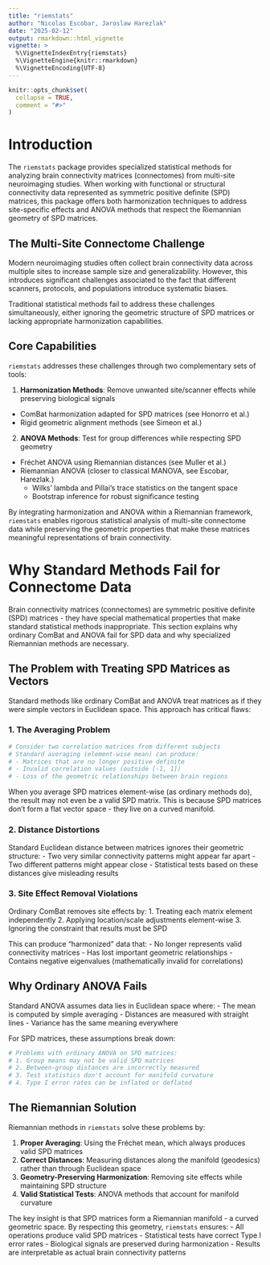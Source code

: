 ```yaml
---
title: "riemstats"
author: "Nicolas Escobar, Jaroslaw Harezlak"
date: "2025-02-12"
output: rmarkdown::html_vignette
vignette: >
  %\VignetteIndexEntry{riemstats}
  %\VignetteEngine{knitr::rmarkdown}
  %\VignetteEncoding{UTF-8}
---
```


```r
knitr::opts_chunk$set(
  collapse = TRUE,
  comment = "#>"
)
```

# Introduction

The `riemstats` package provides specialized statistical methods for analyzing brain connectivity matrices (connectomes) from multi-site neuroimaging studies. When working with functional or structural connectivity data represented as symmetric positive definite (SPD) matrices, this package offers both harmonization techniques to address site-specific effects and ANOVA methods that respect the Riemannian geometry of SPD matrices.

## The Multi-Site Connectome Challenge

Modern neuroimaging studies often collect brain connectivity data across multiple sites to increase sample size and generalizability. However, this introduces significant challenges associated to the fact that different scanners, protocols, and populations introduce systematic biases.

Traditional statistical methods fail to address these challenges simultaneously, either ignoring the geometric structure of SPD matrices or lacking appropriate harmonization capabilities.

## Core Capabilities

`riemstats` addresses these challenges through two complementary sets of tools:

1. **Harmonization Methods**: Remove unwanted site/scanner effects while preserving biological signals
  - ComBat harmonization adapted for SPD matrices (see Honorro et al.)
  - Rigid geometric alignment methods (see Simeon et al.)

2. **ANOVA Methods**: Test for group differences while respecting SPD geometry
  - Fréchet ANOVA using Riemannian distances (see Muller et al.)
  - Riemannian ANOVA (closer to classical MANOVA, see Escobar, Harezlak.)
    - Wilks' lambda and Pillai's trace statistics on the tangent space  
    - Bootstrap inference for robust significance testing

By integrating harmonization and ANOVA within a Riemannian framework, `riemstats` enables rigorous statistical analysis of multi-site connectome data while preserving the geometric properties that make these matrices meaningful representations of brain connectivity.

# Why Standard Methods Fail for Connectome Data

Brain connectivity matrices (connectomes) are symmetric positive definite (SPD) matrices - they have special mathematical properties that make standard statistical methods inappropriate. This section explains why ordinary ComBat and ANOVA fail for SPD data and why specialized Riemannian methods are necessary.

## The Problem with Treating SPD Matrices as Vectors

Standard methods like ordinary ComBat and ANOVA treat matrices as if they were simple vectors in Euclidean space. This approach has critical flaws:

### 1. The Averaging Problem

```r
# Consider two correlation matrices from different subjects
# Standard averaging (element-wise mean) can produce:
# - Matrices that are no longer positive definite
# - Invalid correlation values (outside [-1, 1])
# - Loss of the geometric relationships between brain regions
```

When you average SPD matrices element-wise (as ordinary methods do), the result may not even be a valid SPD matrix. This is because SPD matrices don't form a flat vector space - they live on a curved manifold.

### 2. Distance Distortions

Standard Euclidean distance between matrices ignores their geometric structure:
- Two very similar connectivity patterns might appear far apart
- Two different patterns might appear close
- Statistical tests based on these distances give misleading results

### 3. Site Effect Removal Violations

Ordinary ComBat removes site effects by:
1. Treating each matrix element independently
2. Applying location/scale adjustments element-wise
3. Ignoring the constraint that results must be SPD

This can produce "harmonized" data that:
- No longer represents valid connectivity matrices
- Has lost important geometric relationships
- Contains negative eigenvalues (mathematically invalid for correlations)

## Why Ordinary ANOVA Fails

Standard ANOVA assumes data lies in Euclidean space where:
- The mean is computed by simple averaging
- Distances are measured with straight lines
- Variance has the same meaning everywhere

For SPD matrices, these assumptions break down:

```r
# Problems with ordinary ANOVA on SPD matrices:
# 1. Group means may not be valid SPD matrices
# 2. Between-group distances are incorrectly measured
# 3. Test statistics don't account for manifold curvature
# 4. Type I error rates can be inflated or deflated
```

## The Riemannian Solution

Riemannian methods in `riemstats` solve these problems by:

1. **Proper Averaging**: Using the Fréchet mean, which always produces valid SPD matrices
2. **Correct Distances**: Measuring distances along the manifold (geodesics) rather than through Euclidean space
3. **Geometry-Preserving Harmonization**: Removing site effects while maintaining SPD structure
4. **Valid Statistical Tests**: ANOVA methods that account for manifold curvature

The key insight is that SPD matrices form a Riemannian manifold - a curved geometric space. By respecting this geometry, `riemstats` ensures:
- All operations produce valid SPD matrices
- Statistical tests have correct Type I error rates
- Biological signals are preserved during harmonization
- Results are interpretable as actual brain connectivity patterns

